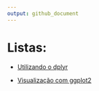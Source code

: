 ```yaml
---
output: github_document
---
```



# Listas:

* [Utilizando o dplyr]()

* [Visualização com ggplot2](https://jagodat.github.io/MPRJ-Exercicios/visualizacao.html)